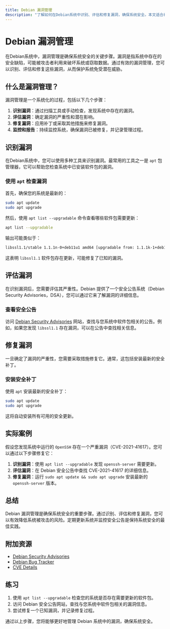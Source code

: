 ```yaml
---
title: Debian 漏洞管理
description: "了解如何在Debian系统中识别、评估和修复漏洞，确保系统安全。本文适合初学者，提供详细的步骤和实际案例。"
---
```


# Debian 漏洞管理

在Debian系统中，漏洞管理是确保系统安全的关键步骤。漏洞是指系统中存在的安全缺陷，可能被攻击者利用来破坏系统或窃取数据。通过有效的漏洞管理，您可以识别、评估和修复这些漏洞，从而保护系统免受潜在威胁。

## 什么是漏洞管理？

漏洞管理是一个系统化的过程，包括以下几个步骤：

1. **识别漏洞**：通过扫描工具或手动检查，发现系统中存在的漏洞。
2. **评估漏洞**：确定漏洞的严重性和潜在影响。
3. **修复漏洞**：应用补丁或采取其他措施来修复漏洞。
4. **监控和报告**：持续监控系统，确保漏洞已被修复，并记录管理过程。

## 识别漏洞

在Debian系统中，您可以使用多种工具来识别漏洞。最常用的工具之一是 `apt` 包管理器，它可以帮助您检查系统中已安装软件包的漏洞。

### 使用 `apt` 检查漏洞

首先，确保您的系统是最新的：

```bash
sudo apt update
sudo apt upgrade
```

然后，使用 `apt list --upgradable` 命令查看哪些软件包需要更新：

```bash
apt list --upgradable
```

输出可能类似于：

```bash
libssl1.1/stable 1.1.1n-0+deb11u1 amd64 [upgradable from: 1.1.1k-1+deb11u1]
```

这表明 `libssl1.1` 软件包存在更新，可能修复了已知的漏洞。

## 评估漏洞

在识别漏洞后，您需要评估其严重性。Debian 提供了一个安全公告系统（Debian Security Advisories，DSA），您可以通过它来了解漏洞的详细信息。

### 查看安全公告

访问 [Debian Security Advisories](https://www.debian.org/security/) 网站，查找与您系统中软件包相关的公告。例如，如果您发现 `libssl1.1` 存在漏洞，可以在公告中查找相关信息。

## 修复漏洞

一旦确定了漏洞的严重性，您需要采取措施修复它。通常，这包括安装最新的安全补丁。

### 安装安全补丁

使用 `apt` 安装最新的安全补丁：

```bash
sudo apt update
sudo apt upgrade
```

这将自动安装所有可用的安全更新。

## 实际案例

假设您发现系统中运行的 `OpenSSH` 存在一个严重漏洞（CVE-2021-41617）。您可以通过以下步骤修复它：

1. **识别漏洞**：使用 `apt list --upgradable` 发现 `openssh-server` 需要更新。
2. **评估漏洞**：在 Debian 安全公告中查找 CVE-2021-41617 的详细信息。
3. **修复漏洞**：运行 `sudo apt update && sudo apt upgrade` 安装最新的 `openssh-server` 版本。

## 总结

Debian 漏洞管理是确保系统安全的重要步骤。通过识别、评估和修复漏洞，您可以有效降低系统被攻击的风险。定期更新系统并监控安全公告是保持系统安全的最佳实践。

## 附加资源

- [Debian Security Advisories](https://www.debian.org/security/)
- [Debian Bug Tracker](https://bugs.debian.org/)
- [CVE Details](https://www.cvedetails.com/)

## 练习

1. 使用 `apt list --upgradable` 检查您的系统是否存在需要更新的软件包。
2. 访问 Debian 安全公告网站，查找与您系统中软件包相关的漏洞信息。
3. 尝试修复一个已知漏洞，并记录修复过程。

通过以上步骤，您将能够更好地管理 Debian 系统中的漏洞，确保系统安全。